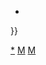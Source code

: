 {{Navbox
|name       = 漫威娱乐
|title      = [[漫威娱乐|漫威娱乐有限公司]]
|state      = {{{state|autocollapse}}}
|titlestyle = 
|groupstyle = 
|listclass  = hlist
|bodyclass  = hlist
|above      = [[华特迪士尼公司]]子公司

|group1 = 高级管理
|list1  =
* {{Link-en|艾萨克·珀尔马特|Isaac Perlmutter}}<small>（[[董事长]]）</small>
* {{Link-en|艾伦·凡恩|Alan Fine (executive)}}<small>（[[总裁]]）</small>
* {{Link-en|约翰·特茨|John Turitzin}}
* {{Link-en|乔·克萨达|Joe Quesada}}

|group2 = 出版事业
|list2  =
* [[漫威漫画]]
* {{Link-en|漫威出版|Marvel Press}}<sup>与{{Link-en|迪士尼全球出版|Disney Publishing Worldwide|迪士尼图书}}合资</sup>

|group3 = 电视及动画事业
|list3  =
* [[漫威电视]]
* [[漫威动画]]

|group4 = 授权管理事业
|list4  =
* [[漫威漫画角色列表|漫威角色]]
** {{Link-en|漫威体验|Marvel Experience}}
** {{Link-en|漫威宇宙现场|Marvel Universe Live!}}
* {{Link-en|玩具商业|Toy Biz|漫威玩具}}

|group5 = 相关词条
|list5  =
* {{Link-en|漫威制作|Marvel Productions}}
* [[漫威影业]]
* {{Link-en|漫威英国|Marvel UK}}
* {{Link-en|弗列尔公司|Fleer}}{{\}}{{Link-en|天盒国际|SkyBox International}}
* {{Link-en|英雄世界发行公司|Heroes World Distribution}}

}}
<noinclude>
{{collapsible option}}

[[Category:漫威相关模板|*]]
[[Category:漫画书导航模板|M]]
[[Category:美国公司模板|M]]
</noinclude>